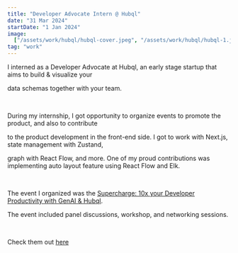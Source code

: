 ```yaml
---
title: "Developer Advocate Intern @ Hubql"
date: "31 Mar 2024"
startDate: "1 Jan 2024"
image:
  ["/assets/work/hubql/hubql-cover.jpeg", "/assets/work/hubql/hubql-1.jpeg"]
tag: "work"
---
```


I interned as a Developer Advocate at Hubql, an early stage startup that aims to build & visualize your

data schemas together with your team.

&nbsp;

During my internship, I got opportunity to organize events to promote the product, and also to contribute

to the product development in the front-end side. I got to work with Next.js, state management with Zustand,

graph with React Flow, and more. One of my proud contributions was implementing auto layout feature using React Flow and Elk.

&nbsp;

The event I organized was the [Supercharge: 10x your Developer Productivity with GenAI & Hubql](https://youtu.be/RCoEUh7WLo0?si=Mvoj7GoBrspXi0o-).

The event included panel discussions, workshop, and networking sessions.

&nbsp;

Check them out [here](https://www.hubql.com/)
